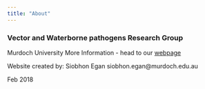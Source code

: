 ```yaml
---
title: "About"
---
```


### Vector and Waterborne pathogens Research Group
Murdoch University
More Information - head to our [webpage](http://www.murdoch.edu.au/Research-capabilities/Vector-and-Waterborne-Pathogens-Group/)


Website created by: 
Siobhon Egan
siobhon.egan@murdoch.edu.au

Feb 2018